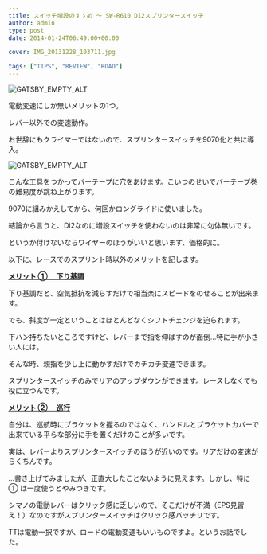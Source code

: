 ---
title: スイッチ増設のすゝめ ～ SW-R610 Di2スプリンタースイッチ
author: admin
type: post
date: 2014-01-24T06:49:00+00:00

cover: IMG_20131228_103711.jpg

tags: ["TIPS", "REVIEW", "ROAD"]
---

![GATSBY_EMPTY_ALT](IMG_20131228_103711.jpg)

電動変速にしか無いメリットの1つ。

レバー以外での変速動作。

お世辞にもクライマーではないので、スプリンタースイッチを9070化と共に導入。

![GATSBY_EMPTY_ALT](IMG_20131228_103655.jpg)

こんな工具をつかってバーテープに穴をあけます。こいつのせいでバーテープ巻の難易度が跳ね上がります。

9070に組みかえしてから、何回かロングライドに使いました。

結論から言うと、Di2なのに増設スイッチを使わないのは非常に勿体無いです。

というか付けないならワイヤーのほうがいいと思います、価格的に。

以下に、レースでのスプリント時以外のメリットを記します。

**<u>メリット ① 　下り基調</u>**

下り基調だと、空気抵抗を減らすだけで相当楽にスピードをのせることが出来ます。

でも、斜度が一定ということはほとんどなくシフトチェンジを迫られます。

下ハン持ちたいところですけど、レバーまで指を伸ばすのが面倒…特に手が小さい人には。

そんな時、親指を少し上に動かすだけでカチカチ変速できます。

スプリンタースイッチのみでリアのアップダウンができます。レースしなくても役に立つんです。

<u>**メリット ② 　巡行**</u>

自分は、巡航時にブラケットを握るのではなく、ハンドルとブラケットカバーで出来ている平らな部分に手を置くだけのことが多いです。

実は、レバーよりスプリンタースイッチのほうが近いのです。リアだけの変速がらくちんです。

…書き上げてみましたが、正直大したことないように見えます。しかし、特に ① は一度使うとやみつきです。

シマノの電動レバーはクリック感に乏しいので、そこだけが不満（EPS見習え！）なのですがスプリンタースイッチはクリック感バッチリです。

TTは電動一択ですが、ロードの電動変速もいいものですよ。というお話でした。

<LinkBox isAmazonLink url="https://www.amazon.co.jp/dp/B00BPJKM4E/" />
